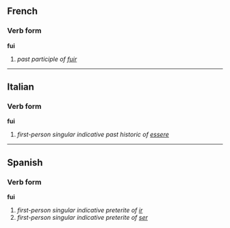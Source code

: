 ==French==
===Verb form===
'''fui'''

# ''past participle of [[fuir]]''

----

==Italian==
===Verb form===
'''fui'''

# ''first-person singular indicative past historic of [[essere]]''

----

==Spanish==
===Verb form===
'''fui'''

# ''first-person singular indicative preterite of [[ir]]''
# ''first-person singular indicative preterite of [[ser]]''